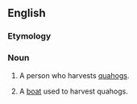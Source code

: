 ==English==

===Etymology===
{{suffix|en|quahog|er}}

===Noun===
{{en-noun}}

# {{lb|en|US}} A person who harvests [[quahog]]s.
# {{lb|en|US|nautical}} A [[boat]] used to harvest quahogs.